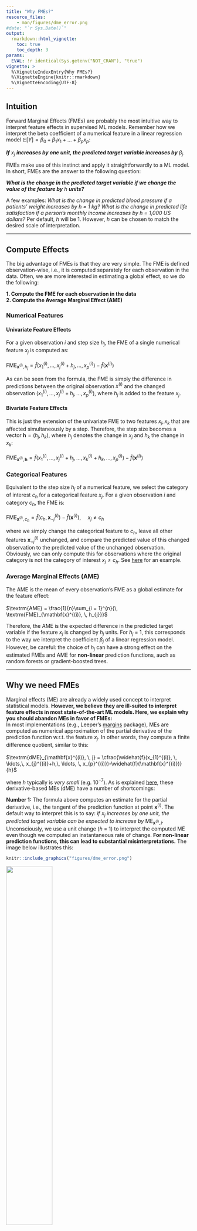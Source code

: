 ```yaml
---
title: "Why FMEs?"
resource_files:
    - man/figures/dme_error.png
#date: "`r Sys.Date()`"
output: 
  rmarkdown::html_vignette:
    toc: true
    toc_depth: 3
params:
  EVAL: !r identical(Sys.getenv("NOT_CRAN"), "true")
vignette: >
  %\VignetteIndexEntry{Why FMEs?}
  %\VignetteEngine{knitr::rmarkdown}
  %\VignetteEncoding{UTF-8}
---
```


## Intuition

Forward Marginal Effects (FMEs) are probably the most intuitive way to interpret feature effects in supervised ML models. Remember how we interpret the beta coefficient of a numerical feature in a linear regression model $\mathbb{E}[Y] = \beta_{0} + \beta_{1}x_{1} + \ldots + \beta_{p}x_{p}$:\

***If*** $x_{j}$ ***increases by one unit, the predicted target variable increases by*** $\beta_{j}$.\

FMEs make use of this instinct and apply it straightforwardly to a ML model.\
In short, FMEs are the answer to the following question:\

***What is the change in the predicted target variable if we change the value of the feature by*** $h$ ***units?***\

A few examples: *What is the change in predicted blood pressure if a patients' weight increases by* $h$ *= 1 kg? What is the change in predicted life satisfaction if a person's monthly income increases by* $h$ *= 1,000 US dollars?* Per default, $h$ will be 1. However, $h$ can be chosen to match the desired scale of interpretation.

------------------------------------------------------------------------

## Compute Effects

The big advantage of FMEs is that they are very simple. The FME is defined observation-wise, i.e., it is computed separately for each observation in the data. Often, we are more interested in estimating a global effect, so we do the following:\

**1. Compute the FME for each observation in the data**\
**2. Compute the Average Marginal Effect (AME)**\

### Numerical Features

#### Univariate Feature Effects

For a given observation $i$ and step size $h_{j}$, the FME of a single numerical feature $x_{j}$ is computed as:\
\
$\textrm{FME}_{\mathbf{x}^{(i)}, \, h_{j}} = \widehat{f}(x_{1}^{(i)},\, \ldots, \, x_{j}^{(i)}+h_{j},\, \ldots, \, x_{p}^{(i)})-\widehat{f}(\mathbf{x}^{(i)})$\

As can be seen from the formula, the FME is simply the difference in predictions between the original observation $x^{(i)}$ and the changed observation $(x_{1}^{(i)},\, \ldots, \, x_{j}^{(i)}+h_{j},\, \ldots, \, x_{p}^{(i)})$, where $h_{j}$ is added to the feature $x_{j}$.\

#### Bivariate Feature Effects

This is just the extension of the univariate FME to two features $x_{j}, x_{k}$ that are affected simultaneously by a step. Therefore, the step size becomes a vector $\mathbf{h} = (h_{j}, h_{k})$, where $h_{j}$ denotes the change in $x_{j}$ and $h_{k}$ the change in $x_{k}$:\
\
$\textrm{FME}_{\mathbf{x}^{(i)}, \, \mathbf{h}} = \widehat{f}(x_{1}^{(i)},\, \ldots, \, x_{j}^{(i)}+h_{j},\, \ldots, \, x_{k}^{(i)}+h_{k}, \, \ldots, x_{p}^{(i)})-\widehat{f}(\mathbf{x}^{(i)})$\

### Categorical Features

Equivalent to the step size $h_{j}$ of a numerical feature, we select the category of interest $c_{h}$ for a categorical feature $x_{j}$. 
For a given observation $i$ and category $c_{h}$, the FME is:\
\
$\textrm{FME}_{\mathbf{x}^{(i)}, \, c_{h}} = \widehat{f}(c_{h},\, \mathbf{x}_{-j}^{(i)})-\widehat{f}(\mathbf{x}^{(i)}), \, \, \, \, \, \, \, \,x_{j} \neq c_{h}$\

where we simply change the categorical feature to $c_{h}$, leave all other features $\mathbf{x}_{-j}^{(i)}$ unchanged, and compare the predicted value of this changed observation to the predicted value of the unchanged observation. Obviously, we can only compute this for observations where the original category is not the category of interest $x_{j} \neq c_{h}$. See [here][1] for an example.

### Average Marginal Effects (AME)

The AME is the mean of every observation's FME as a global estimate for the feature effect:\
\
$\textrm{AME} = \frac{1}{n}\sum_{i = 1}^{n}{\, \textrm{FME}_{\mathbf{x}^{(i)}, \, h_{j}}}$\

Therefore, the AME is the expected difference in the predicted target variable if the feature $x_{j}$ is changed by $h_{j}$ units. For $h_{j}$ = 1, this corresponds to the way we interpret the coefficient $\beta_{j}$ of a linear regression model. However, be careful: the choice of $h_{j}$ can have a strong effect on the estimated FMEs and AME for **non-linear** prediction functions, auch as random forests or gradient-boosted trees.\

------------------------------------------------------------------------

## Why we need FMEs

Marginal effects (ME) are already a widely used concept to interpret statistical models. **However, we believe they are ill-suited to interpret feature effects in most state-of-the-art ML models. Here, we explain why you should abandon MEs in favor of FMEs:** \
In most implementations (e.g., Leeper's [margins](https://thomasleeper.com/margins/) package), MEs are computed as numerical approximation of the partial derivative of the prediction function w.r.t. the feature $x_{j}$. In other words, they compute a finite difference quotient, similar to this:\
\
$\textrm{dME}_{\mathbf{x}^{(i)}, \, j} = \cfrac{\widehat{f}(x_{1}^{(i)}, \, \ldots,\, x_{j}^{(i)}+h,\, \ldots, \, x_{p}^{(i)})-\widehat{f}(\mathbf{x}^{(i)})}{h}$\

where $h$ typically is *very small* (e.g. 10${}^{-7}$). As is explained [here](https://arxiv.org/abs/2201.08837), these derivative-based MEs (dME) have a number of shortcomings:

**Number 1:** The formula above computes an estimate for the partial derivative, i.e., the tangent of the prediction function at point $\mathbf{x}^{(i)}$. The default way to interpret this is to say: *if* $x_{j}$ *increases by one unit, the predicted target variable can be expected to increase by* $\textrm{ME}_{\mathbf{x}^{(i)}, \, j}$. Unconsciously, we use a unit change ($h$ = 1) to interpret the computed ME even though we computed an instantaneous rate of change. **For non-linear prediction functions, this can lead to substantial misinterpretations.** The image below illustrates this:
```r
knitr::include_graphics("figures/dme_error.png")
```
![](figures/dme_error.png){width=50%}

The yellow line is the prediction function, the grey line is the tangent at point $x$ = 0.5. If interpreted with a unit change, the dME is subject to an error, due to the non-linearity of the prediction function. The FME, however, corresponds to the true change in prediction along the secant (green line) between $x$ = 0.5 and $x$ = 1.5. This is simply by way of design of the FME, as it describes exactly our intuition of interpreting partial derivatives.\

**Number 2:** In general, dMEs are ill-suited to describe models based on piecewise constant prediction functions (e.g., CART, random forests or gradient-boosted trees), as most observations are located on piecewise constant parts of the prediction function where the derivative equals zero. In contrast, FMEs allow for the choice of a sensible step size $h$ that is large enough to traverse a jump discontinuity, as can be seen in the example below: At $x$ = -2.5 (green), the dME is zero. Using the FME with $h$ = 1, we get the red point with a different (lower) function value. Here, the FME is negative, corresponding to what happens when $x$ = -2.5 increases by one unit.

```r
knitr::include_graphics("figures/piecewise_constant.png")
```
![](figures/piecewise_constant.png){width=48%}

In a way, the FME is the much smarter, little brother of the dME:\

- it describes the exact behavior of the prediction function
- its design corresponds to the way we naturally want to interpret a partial derivative
- through the flexible choice of $h$, it can be tailored to answer the desired research question
- it is conceptually simple and researchers can discuss the interpretations because they understand how they are computed

------------------------------------------------------------------------

## References

Scholbeck, Christian A., et al. "Marginal Effects for Non-Linear Prediction Functions." arXiv preprint arXiv:2201.08837 (2022).

[1]: https://holgstr.github.io/fme/articles/fme.html#categorical-features
